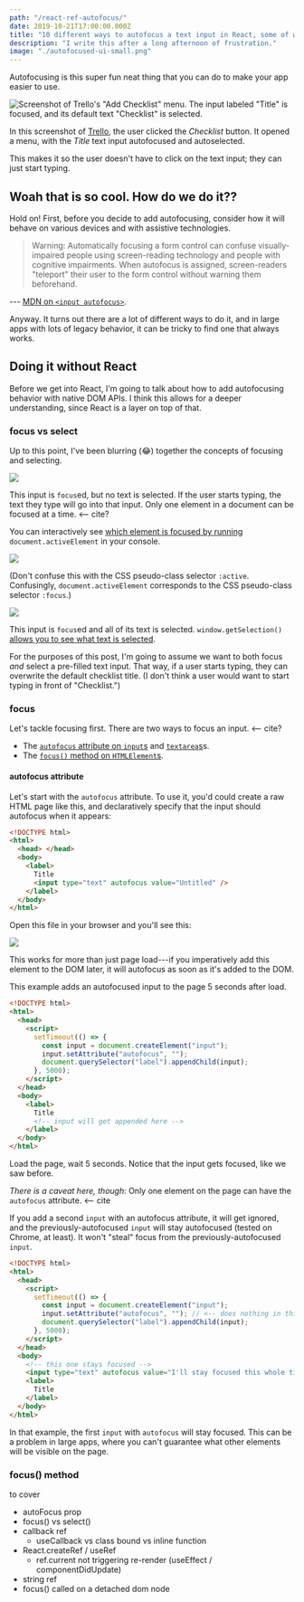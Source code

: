 ```yaml
---
path: "/react-ref-autofocus/"
date: 2019-10-21T17:00:00.000Z
title: "10 different ways to autofocus a text input in React, some of which ALMOST work!"
description: "I write this after a long afternoon of frustration."
image: "./autofocused-ui-small.png"
---
```


Autofocusing is this super fun neat thing that you can do to make your app easier to use.

![Screenshot of Trello's "Add Checklist" menu. The input labeled "Title" is focused, and its default text "Checklist" is selected.](./autofocused-ui.png)

In this screenshot of [Trello](https://trello.com/), the user clicked the _Checklist_ button. It opened a menu, with the _Title_ text input autofocused and autoselected.

This makes it so the user doesn't have to click on the text input; they can just start typing.

## Woah that is so cool. How do we do it??

Hold on! First, before you decide to add autofocusing, consider how it will behave on various devices and with assistive technologies.

> Warning: Automatically focusing a form control can confuse visually-impaired people using screen-reading technology and people with cognitive impairments. When autofocus is assigned, screen-readers "teleport" their user to the form control without warning them beforehand.

--- [MDN on `<input autofocus>`](https://developer.mozilla.org/en-US/docs/Web/HTML/Element/input#autofocus).

Anyway. It turns out there are a lot of different ways to do it, and in large apps with lots of legacy behavior, it can be tricky to find one that always works.

## Doing it without React

Before we get into React, I'm going to talk about how to add autofocusing behavior with native DOM APIs. I think this allows for a deeper understanding, since React is a layer on top of that.

### focus vs select

Up to this point, I've been blurring (😂) together the concepts of focusing and selecting.

![](./focus.png)

This input is `focus`ed, but no text is selected. If the user starts typing, the text they type will go into that input. Only one element in a document can be focused at a time. <-- cite?

You can interactively see [which element is focused by running](https://developer.mozilla.org/en-US/docs/Web/API/DocumentOrShadowRoot/activeElement) `document.activeElement` in your console.

![](./document-active-element.png)

(Don't confuse this with the CSS pseudo-class selector `:active`. Confusingly, `document.activeElement` corresponds to the CSS pseudo-class selector `:focus`.)

![](./select.png)

This input is `focus`ed and all of its text is selected. `window.getSelection()` [allows you to see what text is selected](https://developer.mozilla.org/en-US/docs/Web/API/Window/getSelection).

For the purposes of this post, I'm going to assume we want to both focus _and_ select a pre-filled text input. That way, if a user starts typing, they can overwrite the default checklist title. (I don't think a user would want to start typing in front of "Checklist.")

### focus

Let's tackle focusing first. There are two ways to focus an input. <-- cite?

- The [`autofocus` attribute on `input`s](https://developer.mozilla.org/en-US/docs/Web/HTML/Element/input#autofocus) and [`textarea`s](https://developer.mozilla.org/en-US/docs/Web/HTML/Element/textarea)s.
- The [`focus()` method on `HTMLElement`s](https://developer.mozilla.org/en-US/docs/Web/API/HTMLOrForeignElement/focus).

#### autofocus attribute

Let's start with the `autofocus` attribute. To use it, you'd could create a raw HTML page like this, and declaratively specify that the input should autofocus when it appears:

```html
<!DOCTYPE html>
<html>
  <head> </head>
  <body>
    <label>
      Title
      <input type="text" autofocus value="Untitled" />
    </label>
  </body>
</html>
```

Open this file in your browser and you'll see this:

![](./autofocus-attribute.png)

This works for more than just page load---if you imperatively add this element to the DOM later, it will autofocus as soon as it's added to the DOM.

This example adds an autofocused input to the page 5 seconds after load.

```html
<!DOCTYPE html>
<html>
  <head>
    <script>
      setTimeout(() => {
        const input = document.createElement("input");
        input.setAttribute("autofocus", "");
        document.querySelector("label").appendChild(input);
      }, 5000);
    </script>
  </head>
  <body>
    <label>
      Title
      <!-- input will get appended here -->
    </label>
  </body>
</html>
```

Load the page, wait 5 seconds. Notice that the input gets focused, like we saw before.

_There is a caveat here, though_: Only one element on the page can have the `autofocus` attribute. <-- cite

If you add a second `input` with an autofocus attribute, it will get ignored, and the previously-autofocused `input` will stay autofocused (tested on Chrome, at least). It won't "steal" focus from the previously-autofocused `input`.

```html
<!DOCTYPE html>
<html>
  <head>
    <script>
      setTimeout(() => {
        const input = document.createElement("input");
        input.setAttribute("autofocus", ""); // <-- does nothing in this case
        document.querySelector("label").appendChild(input);
      }, 5000);
    </script>
  </head>
  <body>
    <!-- this one stays focused -->
    <input type="text" autofocus value="I'll stay focused this whole time!" />
    <label>
      Title
    </label>
  </body>
</html>
```

In that example, the first `input` with `autofocus` will stay focused. This can be a problem in large apps, where you can't guarantee what other elements will be visible on the page.

### focus() method

to cover

- autoFocus prop
- focus() vs select()
- callback ref
  - useCallback vs class bound vs inline function
- React.createRef / useRef
  - ref.current not triggering re-render (useEffect / componentDidUpdate)
- string ref
- focus() called on a detached dom node
